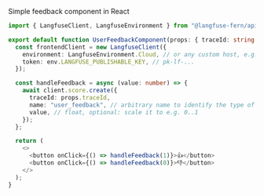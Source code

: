 Simple feedback component in React

```typescript file="UserFeedbackComponent.tsx"
import { LangfuseClient, LangfuseEnvironment } from "@langfuse-fern/api-client";

export default function UserFeedbackComponent(props: { traceId: string }) {
  const frontendClient = new LangfuseClient({
    environment: LangfuseEnvironment.Cloud, // or any custom host, e.g. http://localhost:3030
    token: env.LANGFUSE_PUBLISHABLE_KEY, // pk-lf-...
  });

  const handleFeedback = async (value: number) => {
    await client.score.create({
      traceId: props.traceId,
      name: "user_feedback", // arbitrary name to identify the type of score
      value, // float, optional: scale it to e.g. 0..1
    });
  };

  return (
    <>
      <button onClick={() => handleFeedback(1)}>👍</button>
      <button onClick={() => handleFeedback(0)}>👎</button>
    </>
  );
}
```
